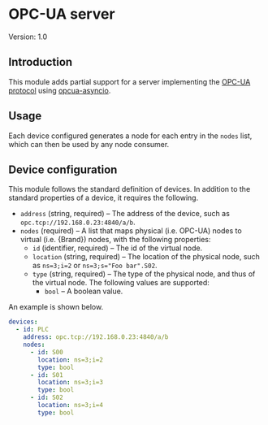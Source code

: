 


# OPC-UA server

Version: 1.0


## Introduction

This module adds partial support for a server implementing the [OPC-UA protocol](https://opcfoundation.org/about/opc-technologies/opc-ua/) using [opcua-asyncio](https://github.com/FreeOpcUa/opcua-asyncio).


## Usage

Each device configured generates a node for each entry in the `nodes` list, which can then be used by any node consumer.


## Device configuration

This module follows the standard definition of devices.  In addition to the standard properties of a device, it requires the following.

- `address` (string, required) – The address of the device, such as `opc.tcp://192.168.0.23:4840/a/b`.
- `nodes` (required) – A list that maps physical (i.e. OPC-UA) nodes to virtual (i.e. {Brand}) nodes, with the following properties:
  - `id` (identifier, required) – The id of the virtual node.
  - `location` (string, required) – The location of the physical node, such as `ns=3;i=2` or `ns=3;s="Foo bar".S02`.
  - `type` (string, required) – The type of the physical node, and thus of the virtual node. The following values are supported:
    - `bool` – A boolean value.

An example is shown below.

```yml
devices:
  - id: PLC
    address: opc.tcp://192.168.0.23:4840/a/b
    nodes:
      - id: S00
        location: ns=3;i=2
        type: bool
      - id: S01
        location: ns=3;i=3
        type: bool
      - id: S02
        location: ns=3;i=4
        type: bool
```
